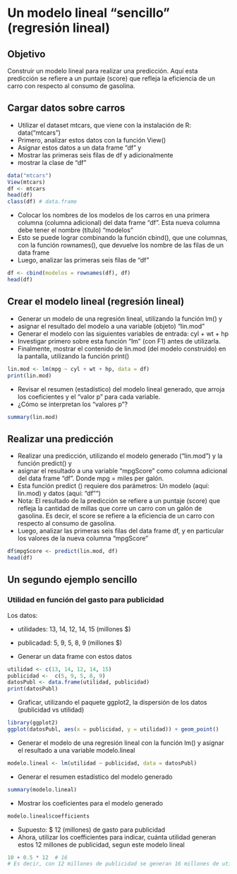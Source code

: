 # Un modelo lineal "sencillo" (regresión lineal) {#regLineal}

## Objetivo

Construir un modelo lineal para realizar una predicción. Aquí esta predicción se refiere a un puntaje (score) que refleja la eficiencia de un carro con respecto al consumo de gasolina.

## Cargar datos sobre carros

- Utilizar el dataset mtcars, que viene con la instalación de R: data("mtcars")
- Primero, analizar estos datos con la función View()
- Asignar estos datos a un data frame "df" y 
- Mostrar las primeras seis filas de df y adicionalmente
- mostrar la clase de "df"

```r
data("mtcars")
View(mtcars)
df <- mtcars
head(df)
class(df) # data.frame
```

- Colocar los nombres de los modelos de los carros en una primera columna (columna adicional) del data frame "df". Esta nueva columna debe tener el nombre (título) "modelos"
- Esto se puede lograr combinando la función cbind(), que une columnas, con la función rownames(), que devuelve los nombre de las filas de un data frame
- Luego, analizar las primeras seis filas de "df"

```r
df <- cbind(modelos = rownames(df), df)
head(df)
```

## Crear el modelo lineal (regresión lineal)

- Generar un modelo de una regresión lineal, utilizando la función lm() y 
- asignar el resultado del modelo a una variable (objeto) "lin.mod"
- Generar el modelo con las siguientes variables de entrada: cyl + wt + hp
- Investigar primero sobre esta función "lm" (con F1) antes de utilizarla.
- Finalmente, mostrar el contenido de lin.mod (del modelo construido) en la pantalla, utilizando la función print()

```r
lin.mod <- lm(mpg ~ cyl + wt + hp, data = df)
print(lin.mod)
```

- Revisar el resumen (estadístico) del modelo lineal generado, que arroja los coeficientes y el "valor p" para cada variable.
- ¿Cómo se interpretan los "valores p"?

```r
summary(lin.mod)
```


## Realizar una predicción

- Realizar una predicción, utilizando el modelo generado ("lin.mod") y la función predict() y 
- asignar el resultado a una variable "mpgScore" como columna adicional del data frame "df". Donde mpg = miles per galón. 
- Esta función predict () requiere dos parámetros: Un modelo (aquí: lin.mod) y datos (aquí: "df"")
- Nota: El resultado de la predicción se refiere a un puntaje (score) que refleja la cantidad de millas que corre un carro con un galón de gasolina. Es decir, el score se refiere a la eficiencia de un carro con respecto al consumo de gasolina.
- Luego, analizar las primeras seis filas del data frame df, y en particular los valores de la nueva columna "mpgScore"

```r
df$mpgScore <- predict(lin.mod, df)
head(df)
```

## Un segundo ejemplo sencillo

### Utilidad en función del gasto para publicidad

Los datos:

- utilidades: 13, 14, 12, 14, 15 (millones $)
- publicadad: 5, 9, 5, 8, 9 (millones $)

- Generar un data frame con estos datos

```r
utilidad <- c(13, 14, 12, 14, 15)
publicidad <-  c(5, 9, 5, 8, 9)
datosPubl <- data.frame(utilidad, publicidad)
print(datosPubl)
```

- Graficar, utilizando el paquete ggplot2, la dispersión de los datos (publicidad vs utilidad)

```r
library(ggplot2)
ggplot(datosPubl, aes(x = publicidad, y = utilidad)) + geom_point()
```

- Generar el modelo de una regresión lineal con la función lm() y asignar el resultado a una variable modelo.lineal

```r
modelo.lineal <- lm(utilidad ~ publicidad, data = datosPubl)
```

- Generar el resumen estadístico del modelo generado

```r
summary(modelo.lineal)
```

- Mostrar los coeficientes para el modelo generado

```r
modelo.lineal$coefficients
```

- Supuesto: $ 12 (millones) de gasto para publicidad
- Ahora, utilizar los coefficientes para indicar, cuánta utilidad generan estos 12 millones de publicidad, segun este modelo lineal

```r
10 + 0.5 * 12  # 16
# Es decir, con 12 millones de publicidad se generan 16 millones de utilidad
```

